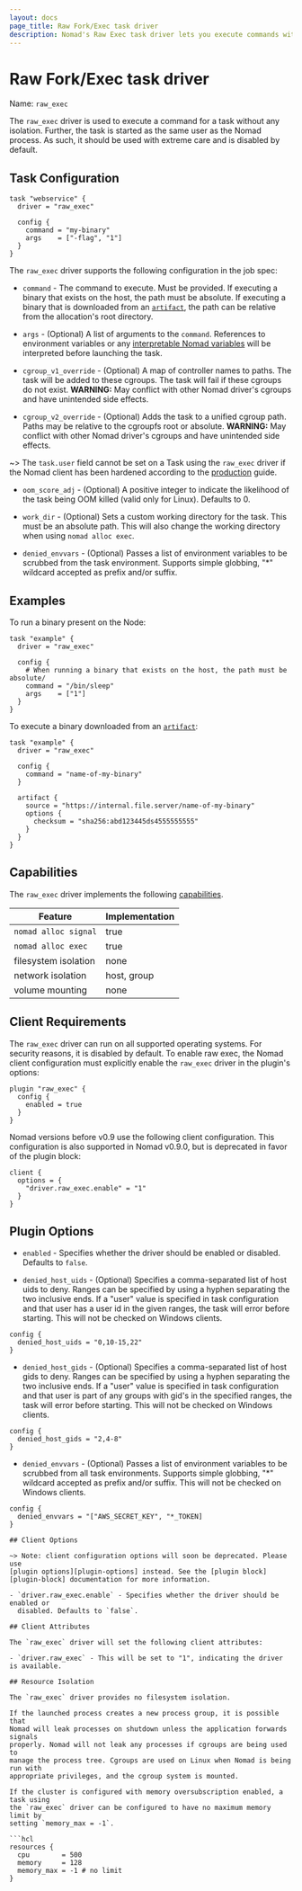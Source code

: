 ```yaml
---
layout: docs
page_title: Raw Fork/Exec task driver
description: Nomad's Raw Exec task driver lets you execute commands with no resource isolation. Learn how to use the Raw Fork/Exec task driver in your jobs. Configure the command to execute, command arguments, cgroup overrides, work directory, and out-of-memory (OOM) behavior. Review the Isolated Fork/Exec task driver capabilities, plugin options, client requirements, and client attributes.
---
```


# Raw Fork/Exec task driver

Name: `raw_exec`

The `raw_exec` driver is used to execute a command for a task without any
isolation. Further, the task is started as the same user as the Nomad process.
As such, it should be used with extreme care and is disabled by default.

## Task Configuration

```hcl
task "webservice" {
  driver = "raw_exec"

  config {
    command = "my-binary"
    args    = ["-flag", "1"]
  }
}
```

The `raw_exec` driver supports the following configuration in the job spec:

- `command` - The command to execute. Must be provided. If executing a binary
  that exists on the host, the path must be absolute. If executing a binary that
  is downloaded from an [`artifact`](/nomad/docs/job-specification/artifact), the
  path can be relative from the allocation's root directory.

- `args` - (Optional) A list of arguments to the `command`. References
  to environment variables or any [interpretable Nomad
  variables](/nomad/docs/runtime/interpolation) will be interpreted before
  launching the task.

- `cgroup_v1_override` - (Optional) A map of controller names to paths. The
  task will be added to these cgroups. The task will fail if these cgroups do
  not exist. **WARNING:** May conflict with other Nomad driver's cgroups and
  have unintended side effects.

- `cgroup_v2_override` - (Optional) Adds the task to a unified cgroup path.
  Paths may be relative to the cgroupfs root or absolute.  **WARNING:** May
  conflict with other Nomad driver's cgroups and have unintended side
  effects.

~> The `task.user` field cannot be set on a Task using the `raw_exec` driver if
the Nomad client has been hardened according to the [production][hardening] guide.

- `oom_score_adj` - (Optional) A positive integer to indicate the likelihood of
  the task being OOM killed (valid only for Linux). Defaults to 0.

- `work_dir` - (Optional) Sets a custom working directory for the task. This
  must be an absolute path. This will also change the working directory when
  using `nomad alloc exec`.

- `denied_envvars` - (Optional) Passes a list of environment variables to be
scrubbed from the task environment. Supports simple globbing, "*" wildcard
accepted as prefix and/or suffix.

## Examples

To run a binary present on the Node:

```
task "example" {
  driver = "raw_exec"

  config {
    # When running a binary that exists on the host, the path must be absolute/
    command = "/bin/sleep"
    args    = ["1"]
  }
}
```

To execute a binary downloaded from an [`artifact`](/nomad/docs/job-specification/artifact):

```
task "example" {
  driver = "raw_exec"

  config {
    command = "name-of-my-binary"
  }

  artifact {
    source = "https://internal.file.server/name-of-my-binary"
    options {
      checksum = "sha256:abd123445ds4555555555"
    }
  }
}
```

## Capabilities

The `raw_exec` driver implements the following [capabilities](/nomad/docs/concepts/plugins/task-drivers#capabilities-capabilities-error).

| Feature              | Implementation |
| -------------------- | -------------- |
| `nomad alloc signal` | true           |
| `nomad alloc exec`   | true           |
| filesystem isolation | none           |
| network isolation    | host, group    |
| volume mounting      | none           |

## Client Requirements

The `raw_exec` driver can run on all supported operating systems. For security
reasons, it is disabled by default. To enable raw exec, the Nomad client
configuration must explicitly enable the `raw_exec` driver in the plugin's options:

```
plugin "raw_exec" {
  config {
    enabled = true
  }
}
```

Nomad versions before v0.9 use the following client configuration. This configuration is
also supported in Nomad v0.9.0, but is deprecated in favor of the plugin block:

```
client {
  options = {
    "driver.raw_exec.enable" = "1"
  }
}
```

## Plugin Options

- `enabled` - Specifies whether the driver should be enabled or disabled.
  Defaults to `false`.

- `denied_host_uids` - (Optional) Specifies a comma-separated list of host uids to
  deny. Ranges can be specified by using a hyphen separating the two inclusive ends.
  If a "user" value is specified in task configuration and that user has a user id in
  the given ranges, the task will error before starting. This will not be checked on Windows
  clients.

```hcl
config {
  denied_host_uids = "0,10-15,22"
}
```

- `denied_host_gids` - (Optional) Specifies a comma-separated list of host gids to
  deny. Ranges can be specified by using a hyphen separating the two inclusive ends.
  If a "user" value is specified in task configuration and that user is part of
  any groups with gid's in the specified ranges, the task will error before
  starting. This will not be checked on Windows clients.

```hcl
config {
  denied_host_gids = "2,4-8"
}
```

- `denied_envvars` - (Optional) Passes a list of environment variables to be
scrubbed from all task environments. Supports simple globbing, "*" wildcard
accepted as prefix and/or suffix. This will not be checked on Windows clients.
```
config {
  denied_envvars = "["AWS_SECRET_KEY", "*_TOKEN]
}

## Client Options

~> Note: client configuration options will soon be deprecated. Please use
[plugin options][plugin-options] instead. See the [plugin block][plugin-block] documentation for more information.

- `driver.raw_exec.enable` - Specifies whether the driver should be enabled or
  disabled. Defaults to `false`.

## Client Attributes

The `raw_exec` driver will set the following client attributes:

- `driver.raw_exec` - This will be set to "1", indicating the driver is available.

## Resource Isolation

The `raw_exec` driver provides no filesystem isolation.

If the launched process creates a new process group, it is possible that
Nomad will leak processes on shutdown unless the application forwards signals
properly. Nomad will not leak any processes if cgroups are being used to
manage the process tree. Cgroups are used on Linux when Nomad is being run with
appropriate privileges, and the cgroup system is mounted.

If the cluster is configured with memory oversubscription enabled, a task using
the `raw_exec` driver can be configured to have no maximum memory limit by
setting `memory_max = -1`.

```hcl
resources {
  cpu        = 500
  memory     = 128
  memory_max = -1 # no limit
}
```

[hardening]: /nomad/docs/install/production/requirements#user-permissions
[plugin-options]: #plugin-options
[plugin-block]: /nomad/docs/configuration/plugin
